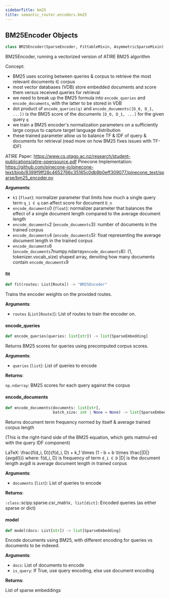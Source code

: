 ```yaml
---
sidebarTitle: bm25
title: semantic_router.encoders.bm25
---
```


## BM25Encoder Objects

```python
class BM25Encoder(SparseEncoder, FittableMixin, AsymmetricSparseMixin)
```

BM25Encoder, running a vectorized version of ATIRE BM25 algorithm

Concept:
- BM25 uses scoring between queries &amp; corpus to retrieve the most relevant documents ∈ corpus
- most vector databases (VDB) store embedded documents and score them versus received queries for retrieval
- we need to break up the BM25 formula into `encode_queries` and `encode_documents`, with the latter to be stored in VDB
- dot product of `encode_queries(q)` and `encode_documents([D_0, D_1, ...])` is the BM25 score of the documents `[D_0, D_1, ...]` for the given query `q`
- we train a BM25 encoder&#x27;s normalization parameters on a sufficiently large corpus to capture target language distribution
- these trained parameter allow us to balance TF &amp; IDF of query &amp; documents for retrieval (read more on how BM25 fixes issues with TF-IDF)

ATIRE Paper: https://www.cs.otago.ac.nz/research/student-publications/atire-opensource.pdf
Pinecone Implementation: https://github.com/pinecone-io/pinecone-text/blob/8399f9ff28c4652766c35165c0db9b0eff309077/pinecone_text/sparse/bm25_encoder.py

**Arguments**:

- `k1` (`float`): normalizer parameter that limits how much a single query term `q_i ∈ q` can affect score for document `D_n`
- `encode_documents`0 (`float`): normalizer parameter that balances the effect of a single document length compared to the average document length
- `encode_documents`2 (`encode_documents`3): number of documents in the trained corpus
- `encode_documents`4 (`encode_documents`5): float representing the average document length in the trained corpus
- `encode_documents`6 (`encode_documents`7numpy.ndarray`encode_documents`8): (1, tokenizer.vocab_size) shaped array, denoting how many documents contain `encode_documents`9

#### fit

```python
def fit(routes: List[Route]) -> "BM25Encoder"
```

Trains the encoder weights on the provided routes.

**Arguments**:

- `routes` (`List[Route]`): List of routes to train the encoder on.

#### encode\_queries

```python
def encode_queries(queries: list[str]) -> list[SparseEmbedding]
```

Returns BM25 scores for queries using precomputed corpus scores.

**Arguments**:

- `queries` (`list`): List of queries to encode

**Returns**:

`np.ndarray`: BM25 scores for each query against the corpus

#### encode\_documents

```python
def encode_documents(documents: list[str],
                     batch_size: int | None = None) -> list[SparseEmbedding]
```

Returns document term frequency normed by itself &amp; average trained corpus length

(This is the right-hand side of the BM25 equation, which gets matmul-ed with the query IDF component)

LaTeX: \frac{f(d_i, D)}{f(d_i, D) + k_1 \times (1 - b + b \times \frac{|D|}{avgdl})}
where:
    f(d_i, D) is frequency of term `d_i ∈ D`
    |D| is the document length
    avgdl is average document length in trained corpus

**Arguments**:

- `documents` (`list`): List of queries to encode

**Returns**:

`:class:`scipy.sparse.csr_matrix`, list[dict]`: Encoded queries (as either sparse or dict)

#### model

```python
def model(docs: List[str]) -> list[SparseEmbedding]
```

Encode documents using BM25, with different encoding for queries vs documents to be indexed.

**Arguments**:

- `docs`: List of documents to encode
- `is_query`: If True, use query encoding, else use document encoding

**Returns**:

List of sparse embeddings

